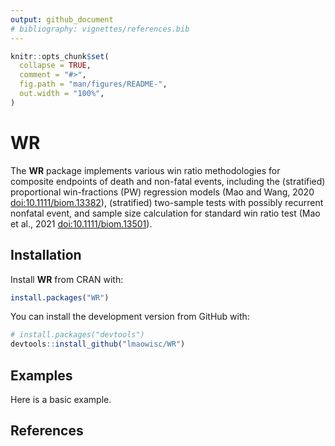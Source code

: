 ```yaml
---
output: github_document
# bibliography: vignettes/references.bib
---
```


<!-- README.md is generated from README.Rmd. Please edit that file -->

```r
knitr::opts_chunk$set(
  collapse = TRUE,
  comment = "#>",
  fig.path = "man/figures/README-",
  out.width = "100%",
)
```

# WR

The **WR** package implements various win ratio methodologies for composite endpoints of death and non-fatal events, including the (stratified) proportional win-fractions (PW) regression models (Mao and Wang, 2020 <doi:10.1111/biom.13382>), (stratified) two-sample tests with possibly recurrent nonfatal event, and sample size calculation for standard win ratio test (Mao et al., 2021 <doi:10.1111/biom.13501>).

## Installation

Install **WR** from CRAN with:

``` r
install.packages("WR")
```

You can install the development version from GitHub with:

```r
# install.packages("devtools")
devtools::install_github("lmaowisc/WR")
```

## Examples

Here is a basic example.

## References
